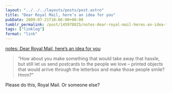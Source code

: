 ```yaml
---
layout: "../../../layouts/posts/post.astro"
title: "Dear Royal Mail, here’s an idea for you"
pubDate: 2009-07-21T10:06:00+00:00
tumblr_permalink: /post/145978825/notes-dear-royal-mail-heres-an-idea-for-you
tags: ["linklog"]
format: "link"
---
```


[notes: Dear Royal Mail, here&#8217;s an idea for you][1]

> &ldquo;How about you make something that would take away that hassle, but still let us send postcards to the people we love &#8211; printed objects that would arrive through the letterbox and make those people smile? Hmm?&rdquo;

Please do this, Royal Mail. Or someone else?

[1]: https://gilest.org/dear-royal-mail.html
